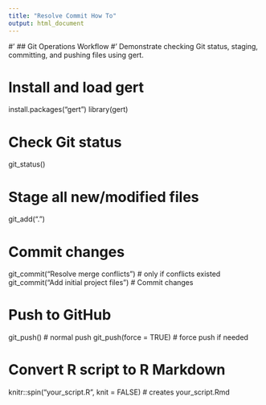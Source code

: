 ```yaml
---
title: "Resolve Commit How To"
output: html_document
---
```

#' ## Git Operations Workflow
#' Demonstrate checking Git status, staging, committing, and pushing files using gert.

# Install and load gert
install.packages("gert")
library(gert)

# Check Git status
git_status()

# Stage all new/modified files
git_add(".")

# Commit changes
git_commit("Resolve merge conflicts")  # only if conflicts existed
git_commit("Add initial project files") # Commit changes

# Push to GitHub
git_push() # normal push
git_push(force = TRUE) # force push if needed

# Convert R script to R Markdown
knitr::spin("your_script.R", knit = FALSE)  # creates your_script.Rmd
